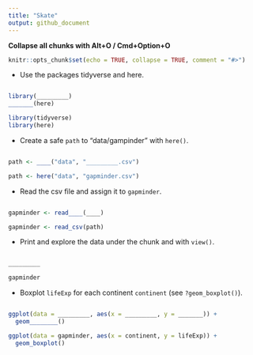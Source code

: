 ```yaml
---
title: "Skate"
output: github_document
---
```


**Collapse all chunks with Alt+O / Cmd+Option+O**



```r
knitr::opts_chunk$set(echo = TRUE, collapse = TRUE, comment = "#>")
```

* Use the packages tidyverse and here.

```r


```

```r
library(_________)
_______(here)
```

```r
library(tidyverse)
library(here)
```

* Create a safe `path` to "data/gampinder" with `here()`.

```r

```

```r
path <- ____("data", "_________.csv")
```

```r
path <- here("data", "gapminder.csv")
```

* Read the csv file and assign it to `gapminder`.

```r

```

```r
gapminder <- read____(____)
```

```r
gapminder <- read_csv(path)
```

* Print and explore the data under the chunk and with `view()`.

```r

```

```r
_________
```

```r
gapminder
```

* Boxplot `lifeExp` for each continent `continent` (see `?geom_boxplot()`).

```r


```

```r
ggplot(data = _________, aes(x = _________, y = _______)) +
  geom________()
```

```r
ggplot(data = gapminder, aes(x = continent, y = lifeExp)) +
  geom_boxplot()
```
